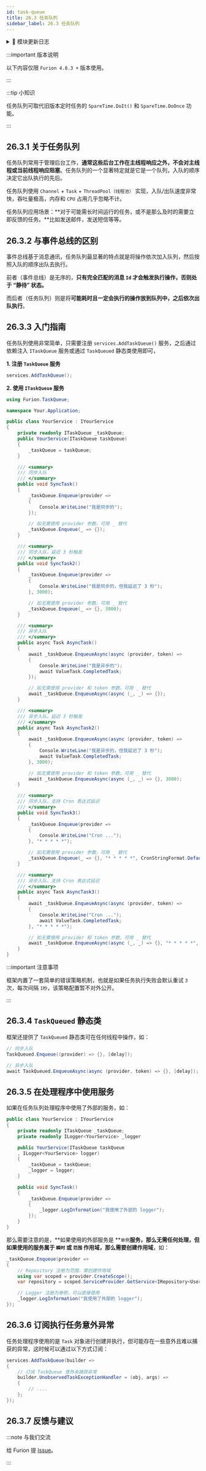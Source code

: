 ```yaml
---
id: task-queue
title: 26.3 任务队列
sidebar_label: 26.3 任务队列
---
```



<details>
  <summary>📝 模块更新日志</summary>
  <div>
<div>

- **新特性**

  - &nbsp;<Tag>新增</Tag> `Enqueue/EnqueueAsync` 支持 `Cron` 表达式 实例重载方法 <sup>4.8.4.10</sup> <sup>⏱️2023.01.09</sup> [#I69HM4](https://gitee.com/dotnetchina/Furion/issues/I69HM4)

</div>
  </div>
</details>


:::important 版本说明

以下内容仅限 `Furion 4.8.3 +` 版本使用。

:::

:::tip 小知识

任务队列可取代旧版本定时任务的 `SpareTime.DoIt()` 和 `SpareTime.DoOnce` 功能。

:::

## 26.3.1 关于任务队列

任务队列常用于管理后台工作，**通常这些后台工作在主线程响应之外，不会对主线程或当前线程响应阻塞**。任务队列的一个显著特定就是它是一个队列，入队的顺序决定它出队执行的先后。

任务队列使用 `Channel` + `Task` + `ThreadPool（线程池）` 实现，入队/出队速度非常快，吞吐量极高，内存和 `CPU` 占用几乎忽略不计。

任务队列应用场景：**对于可能需长时间运行的任务，或不是那么及时的需要立即反馈的任务。**比如发送邮件，发送短信等等。

## 26.3.2 与事件总线的区别

事件总线基于消息通讯，任务队列最显著的特点就是将操作依次加入队列，然后按照入队的顺序出队去执行。

前者（事件总线）是无序的，**只有完全匹配的消息 `Id` 才会触发执行操作，否则处于 “静待” 状态。**

而后者（任务队列）则是将**可能耗时且一定会执行的操作放到队列中，之后依次出队执行**。

## 26.3.3 入门指南

任务队列使用非常简单，只需要注册 `services.AddTaskQueue()` 服务，之后通过依赖注入 `ITaskQueue` 服务或通过 `TaskQueued` 静态类使用即可，

**1. 注册 `TaskQueue` 服务**

```cs showLineNumbers
services.AddTaskQueue();
```

**2. 使用 `ITaskQueue` 服务**

```cs showLineNumbers {1,8,18,24,34,32,38,46,53,61,68,76,79,90,94}
using Furion.TaskQueue;

namespace Your.Application;

public class YourService : IYourService
{
    private readonly ITaskQueue _taskQueue;
    public YourService(ITaskQueue taskQueue)
    {
        _taskQueue = taskQueue;
    }

    /// <summary>
    /// 同步入队
    /// </summary>
    public void SyncTask()
    {
        _taskQueue.Enqueue(provider =>
        {
            Console.WriteLine("我是同步的");
        });

        // 如无需使用 provider 参数，可用 _ 替代
        _taskQueue.Enqueue(_ => {});
    }

    /// <summary>
    /// 同步入队，延迟 3 秒触发
    /// </summary>
    public void SyncTask2()
    {
        _taskQueue.Enqueue(provider =>
        {
            Console.WriteLine("我是同步的，但我延迟了 3 秒");
        }, 3000);

        // 如无需使用 provider 参数，可用 _ 替代
        _taskQueue.Enqueue(_ => {}, 3000);
    }

    /// <summary>
    /// 异步入队
    /// </summary>
    public async Task AsyncTask()
    {
        await _taskQueue.EnqueueAsync(async (provider, token) =>
        {
            Console.WriteLine("我是异步的");
            await ValueTask.CompletedTask;
        });

        // 如无需使用 provider 和 token 参数，可用 _ 替代
        await _taskQueue.EnqueueAsync(async (_, _) => {});
    }

    /// <summary>
    /// 异步入队，延迟 3 秒触发
    /// </summary>
    public async Task AsyncTask2()
    {
        await _taskQueue.EnqueueAsync(async (provider, token) =>
        {
            Console.WriteLine("我是异步的，但我延迟了 3 秒");
            await ValueTask.CompletedTask;
        }, 3000);

        // 如无需使用 provider 和 token 参数，可用 _ 替代
        await _taskQueue.EnqueueAsync(async (_, _) => {}, 3000);
    }

    /// <summary>
    /// 同步入队，支持 Cron 表达式延迟
    /// </summary>
    public void SyncTask3()
    {
        _taskQueue.Enqueue(provider =>
        {
            Console.WriteLine("Cron ...");
        }, "* * * * *");

        // 如无需使用 provider 参数，可用 _ 替代
        _taskQueue.Enqueue(_ => {}, "* * * * *", CronStringFormat.Default);
    }

    /// <summary>
    /// 异步入队，支持 Cron 表达式延迟
    /// </summary>
    public async Task AsyncTask3()
    {
        await _taskQueue.EnqueueAsync(async (provider, token) =>
        {
            Console.WriteLine("Cron ...");
            await ValueTask.CompletedTask;
        }, "* * * * *");

        // 如无需使用 provider 和 token 参数，可用 _ 替代
        await _taskQueue.EnqueueAsync(async (_, _) => {}, "* * * * *", CronStringFormat.Default);
    }
}
```

:::important 注意事项

框架内置了一套简单的错误策略机制，也就是如果任务执行失败会默认重试 `3` 次，每次间隔 `1秒`，该策略配置暂不对外公开。

:::

## 26.3.4 `TaskQueued` 静态类

框架还提供了 `TaskQueued` 静态类可在任何线程中操作，如：

```cs showLineNumbers {2,5}
// 同步入队
TaskQueued.Enqueue((provider) => {}, [delay]);

// 异步入队
await TaskQueued.EnqueueAsync(async (provider, token) => {}, [delay]);
```

## 26.3.5 在处理程序中使用服务

如果在任务队列处理程序中使用了外部的服务，如：

```cs showLineNumbers {4,17}
public class YourService : IYourService
{
    private readonly ITaskQueue _taskQueue;
    private readonly ILogger<YourService> _logger

    public YourService(ITaskQueue taskQueue
    , ILogger<YourService> logger)
    {
        _taskQueue = taskQueue;
        _logger = logger;
    }

    public void SyncTask()
    {
        _taskQueue.Enqueue(provider =>
        {
            _logger.LogInformation("我使用了外部的 logger");
        });
    }
}
```

那么需要注意的是，**如果使用的外部服务是 **`单例`**服务，那么无需任何处理，但如果使用的服务属于 `瞬时` 或 `范围` 作用域，那么需要创建作用域**，如：

```cs showLineNumbers {3-5,7-8}
_taskQueue.Enqueue(provider =>
{
    // Repository 注册为范围，需创建作用域
    using var scoped = provider.CreateScope();
    var repository = scoped.ServiceProvider.GetService<IRepository<User>>();

    // Logger 注册为单例，可以直接使用
    _logger.LogInformation("我使用了外部的 logger");
});
```

## 26.3.6 订阅执行任务意外异常

任务处理程序使用的是 `Task` 对象进行创建并执行，但可能存在一些意外且难以捕获的异常，这时候可以通过以下方式订阅：

```cs showLineNumbers  {4}
services.AddTaskQueue(builder =>
{
    // 订阅 TaskQueue 意外未捕获异常
    builder.UnobservedTaskExceptionHandler = (obj, args) =>
    {
        // ....
    };
});
```

## 26.3.7 反馈与建议

:::note 与我们交流

给 Furion 提 [Issue](https://gitee.com/dotnetchina/Furion/issues/new?issue)。

:::
